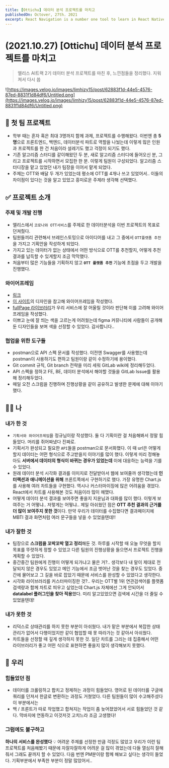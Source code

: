 ```yaml
---
title: [Ottichu] 데이터 분석 프로젝트를 마치고
publishedOn: Octover, 27th. 2021
excerpt: React Navigation is a number one tool to learn in React Native. You would always use them; these are some of the best practices in using React Navigation
---
```



<Meta title='[Ottichu] 데이터 분석 프로젝트를 마치고' />

# (2021.10.27) [Ottichu] 데이터 분석 프로젝트를 마치고

> 엘리스 AI트랙 2기 데이터 분석 프로젝트를 마친 후, 느낀점들을 정리했다. 지워져서 다시 씀
> 

![https://images.velog.io/images/limhizy15/post/62883f1d-44e5-4576-87ed-8831f1d84df6/Untitled.png](https://images.velog.io/images/limhizy15/post/62883f1d-44e5-4576-87ed-8831f1d84df6/Untitled.png)

## 🚀 첫 팀 프로젝트

- 학부 때는 혼자 혹은 최대 3명까지 함께 과제, 프로젝트를 수행해왔다. 이번엔 총 **5명**으로 프론트엔드, 백엔드, 데이터분석 파트로 역할을 나눴는데 이렇게 많은 인원과 프로젝트를 한 건 처음이라 설레기도 했고 걱정이 되기도 했다.
- 기존 알고리즘 스터디를 같이해왔던 두 분, 새로 알고리즘 스터디에 들어오신 분, 그리고 프로젝트를 시작하면서 모집한 한 분. 이렇게 팀원이 구성되었다. 알고리즘 스터디장을 맡고 있었던 내가 팀장을 이어서 맡게 되었다.
- 주제는 OTT와 배달 두 개가 있었는데 평소에 OTT를 4개나 쓰고 있었어서.. 이들의 차이점이 있다는 것을 알고 있었고 흥미로운 주제라 생각해 선택했다.

## ✅ 프로젝트 소개

### 주제 및 개발 진행

- 엘리스에서 `코로나와 OTT서비스`를 주제로 한 데이터분석을 이번 프로젝트의 목표로 던져줬다.
- 팀원들끼리 관련해서 브레인스토밍으로 아이디어를 내고 그 중에서 `OTT플랫폼 추천`을 가지고 기획안을 작성하게 되었다.
- 가지고 있는 데이터가 없는 상태에서 어떤 방식으로 OTT를 추천할지, 어떻게 추천 결과를 납득할 수 있게할지 조금 막막했다.
- 처음부터 많은 기능들을 기획하지 않고 **`OTT 플랫폼 추천`** 기능에 초점을 두고 개발을 진행했다.

### 와이어프레임

- [링크](https://www.figma.com/file/YYoXRBF6wPhL7EGZ3S6ogu/OTTichu?node-id=0%3A1)
- [이 사이트](https://www.theatrejs.com/?ref=awwwards.com)의 디자인을 참고해 와이어프레임을 작성했다.
- [fullPage 라이브러리](https://alvarotrigo.com/fullPage/examples/apple.html)가 우리 서비스에 잘 어울릴 것이라 판단해 이를 고려해 와이어프레임을 작성했다.
- 이쁘고 눈에 잘 띄는 색을 고르는게 어려웠는데 figma 커뮤니티에 사람들이 공개해둔 디자인들을 보며 색을 선정할 수 있었다. 감사합니다..

### 협업을 위한 도구들

- postman으로 API 스펙 문서를 작성했다. 이전엔 Swagger를 사용했는데 postman이 사용하기도 편하고 팀원이랑 같이 수정하기에 용이했다.
- Git commit 규칙, Git branch 전략을 미리 세워 GitLab wiki에 정리해두었다.
- API 스펙을 정하고 FE, BE, 데이터 분석에서 해야할 것들을 GitLab Issue를 활용해 정리해두었다.
- 매일 오전 스크럼을 진행하며 진행상황을 같이 공유하고 발생한 문제에 대해 이야기했다.

## 👩‍💻 나

### 내가 한 것

- `기획서와 와이어프레임`을 정규님이랑 작성했다. 둘 다 기획이란 걸 처음해봐서 정말 힘들었다. 머리를 쥐어짜냈다 진짜로.
- 기획서가 완성되고 필요한 `API`들을 postman으로 문서화했다. 이 때 url은 어떻게 할지 데이터는 어떤 형식으로 주고받을지 이야기를 많이 했다. 이렇게 미리 정해놓아도 **서버에서 데이터의 형식이 바뀌는 경우가 있었는데** 이에 대응하는 능력을 기를 수 있었다.
- 원래 데이터 분석 시각화 결과를 이미지로 전달받아서 웹에 보여줄까 생각했는데 **인터랙션과 애니메이션을 위해** 프론트쪽에서 구현하기로 했다. 가장 유명한 Chart.js를 사용해 여러 차트들을 구현했다. 역시나 커스터마이징에 많은 어려움을 겪었다. React에서 차트를 사용해본 것도 처음이라 많이 헤맸다.
- 어떻게 데이터 분석 결과를 보여주면 좋을지 지윤님과 대화를 많이 했다. 이렇게 보여주는 거 어떻냐.. 저렇게는 어떻냐.. 제일 아쉬웠던 점은 **OTT 추천 결과의 근거를 더 많이 보여주지 못한 것**이다. 만약 우리가 데이터를 수집했다면 결과페이지에 MBTI 결과 화면처럼 여러 문구들을 넣을 수 있었을텐데!!

### 내가 잘한 것

- 팀장으로 **스크럼을 꼬박꼬박 열고 정리**해둔 것. 하루를 시작할 때 오늘 무엇을 할지 목표를 뚜렷하게 정할 수 있었고 다른 팀원의 진행상황을 들으면서 프로젝트 진행을 계획할 수 있었다.
- 중간중간 팀원에게 진행이 어떻게 되가냐고 물은 거?.. 생각보다 내 말이 제대로 전달되지 않은 경우도 있었고 메인 기능에서 조금 벗어난 것을 찾는 경우도 있었다. 중간에 물어보고 그 길을 바로 잡았기 때문에 서비스를 완성할 수 있었다고 생각한다.
- 시각화 라이브러리를 커스터마이징한 것?.. 우리는 OTT별 1위 연관검색어를 플랫폼 검색량과 함께 차트로 띄우고 싶었는데 Chart.js 자체에선 그게 안되어서 **datalabel 플러그인을 찾아 적용**했다. 미리 알고있었으면 검색에 시간을 더 줄일 수 있었을텐데!

### 내가 못한 것

- 리덕스로 상태관리를 하지 못한 부분이 아쉬웠다. 내가 맡은 부분에서 복잡한 상태 관리가 없어서 다행이었지만 같이 협업할 때 못 따라가는 것 같아서 아쉬웠다.
- 차트들을 선정할 때 깊게 생각하지 못한 것. 일단 차트를 그리는 데 집중해서 어떤 라이브러리가 좋고 어떤 식으로 표현하면 좋을지 많이 생각해보지 못했다.

## 🧶 우리

### 힘들었던 점

- 데이터를 크롤링하고 합치고 정제하는 과정이 힘들었다. 영어로 된 데이터를 구글에 쿼리를 던져서 한글로 변환하는 과정도 거쳤었다. 다른 팀원들이 많이 수고해주셨다 이 부분에서는
- 백 / 프론트가 따로 작업했고 합쳐지는 작업이 좀 늦어졌었어서 서로 힘들었던 것 같다. 막바지에 연동하고 이것저것 고치느라 조금 고생했다!

### 그럼에도 불구하고

**하나의 서비스를 완성했다** 💡
어려운 주제를 선정한 만큼 걱정도 많았고 우리가 이런 팀프로젝트를 처음해봤기 때문에 자잘자잘하게 어려운 걸 많이 겪었는데 다들 열심히 잘해줘서 그래도 끝까지 할 수 있었다. 다음 번엔 PM분이랑 함께 해보고 싶다는 생각이 들었다. 기획부분에서 부족한 부분이 정말 많았어서..
